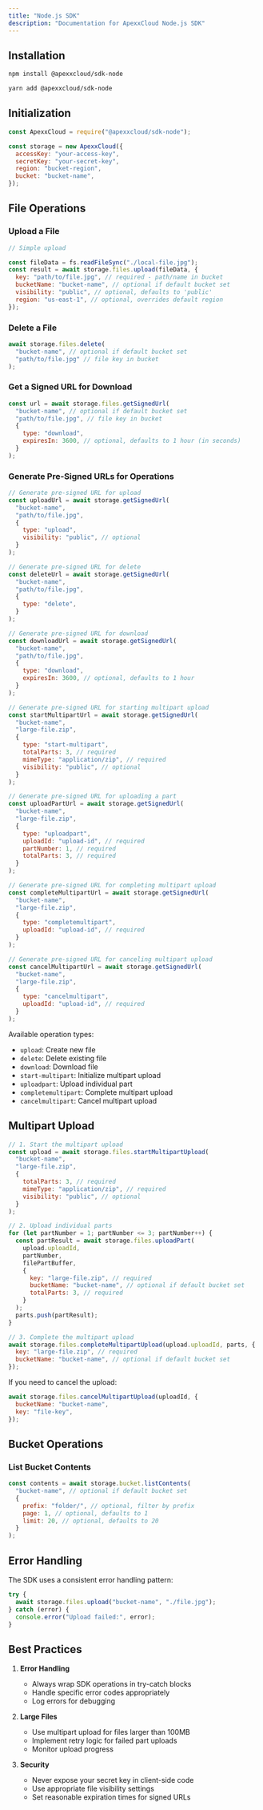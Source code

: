 ```yaml
---
title: "Node.js SDK"
description: "Documentation for ApexxCloud Node.js SDK"
---
```


## Installation

<CodeGroup>

```bash npm
npm install @apexxcloud/sdk-node
```

```bash yarn
yarn add @apexxcloud/sdk-node
```

</CodeGroup>

## Initialization

```javascript
const ApexxCloud = require("@apexxcloud/sdk-node");

const storage = new ApexxCloud({
  accessKey: "your-access-key",
  secretKey: "your-secret-key",
  region: "bucket-region",
  bucket: "bucket-name",
});
```

## File Operations

### Upload a File

```javascript
// Simple upload

const fileData = fs.readFileSync("./local-file.jpg");
const result = await storage.files.upload(fileData, {
  key: "path/to/file.jpg", // required - path/name in bucket
  bucketName: "bucket-name", // optional if default bucket set
  visibility: "public", // optional, defaults to 'public'
  region: "us-east-1", // optional, overrides default region
});
```

### Delete a File

```javascript
await storage.files.delete(
  "bucket-name", // optional if default bucket set
  "path/to/file.jpg" // file key in bucket
);
```

### Get a Signed URL for Download

```javascript
const url = await storage.files.getSignedUrl(
  "bucket-name", // optional if default bucket set
  "path/to/file.jpg", // file key in bucket
  {
    type: "download",
    expiresIn: 3600, // optional, defaults to 1 hour (in seconds)
  }
);
```

### Generate Pre-Signed URLs for Operations

```javascript
// Generate pre-signed URL for upload
const uploadUrl = await storage.getSignedUrl(
  "bucket-name",
  "path/to/file.jpg",
  {
    type: "upload",
    visibility: "public", // optional
  }
);

// Generate pre-signed URL for delete
const deleteUrl = await storage.getSignedUrl(
  "bucket-name",
  "path/to/file.jpg",
  {
    type: "delete",
  }
);

// Generate pre-signed URL for download
const downloadUrl = await storage.getSignedUrl(
  "bucket-name",
  "path/to/file.jpg",
  {
    type: "download",
    expiresIn: 3600, // optional, defaults to 1 hour
  }
);

// Generate pre-signed URL for starting multipart upload
const startMultipartUrl = await storage.getSignedUrl(
  "bucket-name",
  "large-file.zip",
  {
    type: "start-multipart",
    totalParts: 3, // required
    mimeType: "application/zip", // required
    visibility: "public", // optional
  }
);

// Generate pre-signed URL for uploading a part
const uploadPartUrl = await storage.getSignedUrl(
  "bucket-name",
  "large-file.zip",
  {
    type: "uploadpart",
    uploadId: "upload-id", // required
    partNumber: 1, // required
    totalParts: 3, // required
  }
);

// Generate pre-signed URL for completing multipart upload
const completeMultipartUrl = await storage.getSignedUrl(
  "bucket-name",
  "large-file.zip",
  {
    type: "completemultipart",
    uploadId: "upload-id", // required
  }
);

// Generate pre-signed URL for canceling multipart upload
const cancelMultipartUrl = await storage.getSignedUrl(
  "bucket-name",
  "large-file.zip",
  {
    type: "cancelmultipart",
    uploadId: "upload-id", // required
  }
);
```

Available operation types:

- `upload`: Create new file
- `delete`: Delete existing file
- `download`: Download file
- `start-multipart`: Initialize multipart upload
- `uploadpart`: Upload individual part
- `completemultipart`: Complete multipart upload
- `cancelmultipart`: Cancel multipart upload

## Multipart Upload

```javascript
// 1. Start the multipart upload
const upload = await storage.files.startMultipartUpload(
  "bucket-name",
  "large-file.zip",
  {
    totalParts: 3, // required
    mimeType: "application/zip", // required
    visibility: "public", // optional
  }
);

// 2. Upload individual parts
for (let partNumber = 1; partNumber <= 3; partNumber++) {
  const partResult = await storage.files.uploadPart(
    upload.uploadId,
    partNumber,
    filePartBuffer,
    {
      key: "large-file.zip", // required
      bucketName: "bucket-name", // optional if default bucket set
      totalParts: 3, // required
    }
  );
  parts.push(partResult);
}

// 3. Complete the multipart upload
await storage.files.completeMultipartUpload(upload.uploadId, parts, {
  key: "large-file.zip", // required
  bucketName: "bucket-name", // optional if default bucket set
});
```

If you need to cancel the upload:

```javascript
await storage.files.cancelMultipartUpload(uploadId, {
  bucketName: "bucket-name",
  key: "file-key",
});
```

## Bucket Operations

### List Bucket Contents

```javascript
const contents = await storage.bucket.listContents(
  "bucket-name", // optional if default bucket set
  {
    prefix: "folder/", // optional, filter by prefix
    page: 1, // optional, defaults to 1
    limit: 20, // optional, defaults to 20
  }
);
```

## Error Handling

The SDK uses a consistent error handling pattern:

```javascript
try {
  await storage.files.upload("bucket-name", "./file.jpg");
} catch (error) {
  console.error("Upload failed:", error);
}
```

## Best Practices

1. **Error Handling**

   - Always wrap SDK operations in try-catch blocks
   - Handle specific error codes appropriately
   - Log errors for debugging

2. **Large Files**

   - Use multipart upload for files larger than 100MB
   - Implement retry logic for failed part uploads
   - Monitor upload progress

3. **Security**
   - Never expose your secret key in client-side code
   - Use appropriate file visibility settings
   - Set reasonable expiration times for signed URLs
